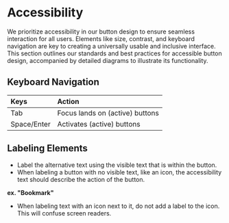 # Accessibility

We prioritize accessibility in our button design to ensure seamless interaction for all users. Elements like size, contrast, and keyboard navigation are key to creating a universally usable and inclusive interface. This section outlines our standards and best practices for accessible button design, accompanied by detailed diagrams to illustrate its functionality.

  ## Keyboard Navigation

  | Keys | Action |
  |:-----|:-------|
  | Tab | Focus lands on (active) buttons |
  | Space/Enter | Activates (active) buttons |

  ## Labeling Elements 

  - Label the alternative text using the visible text that is within the button.
  - When labeling a button with no visible text, like an icon, the accessibility text should describe the action of the button.

  **ex. "Bookmark"**

  - When labeling text with an icon next to it, do not add a label to the icon. This will confuse screen readers.